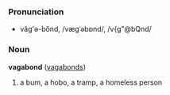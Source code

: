 ===Pronunciation===
*văg'ə-bŏnd, /vægˈəbɒnd/, /v{g"@bQnd/

===Noun===
'''vagabond''' ([[vagabonds]])

# a bum, a hobo, a tramp, a homeless person